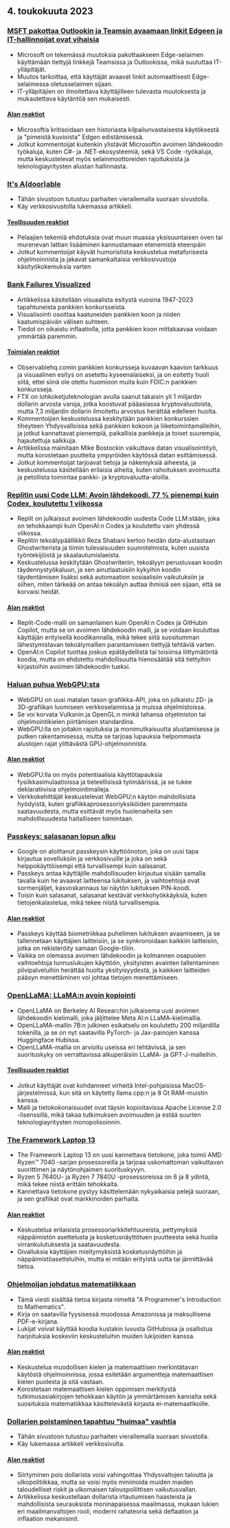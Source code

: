 

<CallToAction />

<Steps>

## 4. toukokuuta 2023

### [MSFT pakottaa Outlookin ja Teamsin avaamaan linkit Edgeen ja IT-hallinnoijat ovat vihaisia](https://www.theverge.com/2023/5/3/23709297/microsoft-edge-force-outlook-teams-web-links-open)

- Microsoft on tekemässä muutoksia pakottaakseen Edge-selaimen käyttämään tiettyjä linkkejä Teamsissa ja Outlookissa, mikä suututtaa IT-ylläpitäjät.
- Muutos tarkoittaa, että käyttäjät avaavat linkit automaattisesti Edge-selaimessa oletusselaimen sijaan.
- IT-ylläpitäjien on ilmoitettava käyttäjilleen tulevasta muutoksesta ja mukautettava käytäntöä sen mukaisesti.

#### [Alan reaktiot](http://news.ycombinator.com/item?id=35800158)

- Microsoftia kritisoidaan sen historiasta kilpailunvastaisesta käytöksestä ja "pimeistä kuvioista" Edgen edistämisessä.
- Jotkut kommentoijat kuitenkin ylistävät Microsoftin avoimen lähdekoodin työkaluja, kuten C#- ja .NET-ekosysteemiä, sekä VS Code -työkaluja, mutta keskustelevat myös selainmoottoreiden rajoituksista ja teknologiayritysten alustan hallinnasta.

### [It's A(door)able](https://ncase.me/door/)

- Tähän sivustoon tutustuu parhaiten vierailemalla suoraan sivustolla.
- Käy verkkosivustolla lukemassa artikkeli.

#### [Teollisuuden reaktiot](http://news.ycombinator.com/item?id=35800492)

- Pelaajien tekemiä ehdotuksia ovat muun muassa yksisuuntaisen oven tai murenevan lattian lisääminen kannustamaan etenemistä eteenpäin
- Jotkut kommentoijat käyvät humoristista keskustelua metaforisesta ohjelmoinnista ja jakavat samankaltaisia verkkosivustoja käsityökokemuksia varten

### [Bank Failures Visualized](https://observablehq.com/@mbostock/bank-failures)

- Artikkelissa käsitellään visuaalista esitystä vuosina 1947-2023 tapahtuneista pankkien konkursseista.
- Visualisointi osoittaa kaatuneiden pankkien koon ja niiden kaatumispäivän välisen suhteen.
- Tiedot on oikaistu inflaatiolla, jotta pankkien koon mittakaavaa voidaan ymmärtää paremmin.

#### [Toimialan reaktiot](http://news.ycombinator.com/item?id=35795975)

- Observablehq.comin pankkien konkursseja kuvaavan kaavion tarkkuus ja visuaalinen esitys on asetettu kyseenalaiseksi, ja on esitetty huoli siitä, ettei siinä ole otettu huomioon muita kuin FDIC:n pankkien konkursseja.
- FTX on lohkoketjuteknologian avulla saanut takaisin yli 1 miljardin dollarin arvosta varoja, jotka koostuvat pääasiassa kryptovaluutoista, mutta 7,3 miljardin dollarin ilmoitettu arvostus herättää edelleen huolta.
- Kommentoijien keskustelussa keskitytään pankkien konkurssien tiheyteen Yhdysvalloissa sekä pankkien kokoon ja liiketoimintamalleihin, ja jotkut kannattavat pienempiä, paikallisia pankkeja ja toiset suurempia, hajautettuja salkkuja.
- Artikkelissa mainitaan Mike Bostockin vaikuttava datan visualisointityö, mutta korostetaan puutteita ympyröiden käytössä datan esittämisessä.
- Jotkut kommentoijat tarjoavat tietoja ja näkemyksiä aiheesta, ja keskustelussa käsitellään erilaisia aiheita, kuten rahoituksen avoimuutta ja petollista toimintaa pankki- ja kryptovaluutta-aloilla.

### [Replitin uusi Code LLM: Avoin lähdekoodi, 77 % pienempi kuin Codex, koulutettu 1 viikossa](https://www.latent.space/p/reza-shabani#details)

- Replit on julkaissut avoimen lähdekoodin uudesta Code LLM:stään, joka on tehokkaampi kuin OpenAI:n Codex ja koulutettu vain yhdessä viikossa.
- Replitin tekoälypäällikkö Reza Shabani kertoo heidän data-alustastaan Ghostwriterista ja tiimin tulevaisuuden suunnitelmista, kuten uusista työntekijöistä ja skaalautumislaeista.
- Keskustelussa keskitytään Ghostwriteriin, tekoälyyn perustuvaan koodin täydennystyökaluun, ja sen ainutlaatuisiin kykyihin koodin täydentämisen lisäksi sekä automaation sosiaalisiin vaikutuksiin ja siihen, miten tärkeää on antaa tekoälyn auttaa ihmisiä sen sijaan, että se korvaisi heidät.

#### [Alan reaktiot](http://news.ycombinator.com/item?id=35803435)

- Replit-Code-malli on samanlainen kuin OpenAI:n Codex ja GitHubin Copilot, mutta se on avoimen lähdekoodin malli, ja se voidaan kouluttaa käyttäjän erityisellä koodikannalla, mikä tekee siitä suositumman lähestymistavan tekoälymallien parantamiseen tiettyjä tehtäviä varten.
- OpenAI:n Copilot tuottaa joskus epätäydellistä tai toisiinsa liittymätöntä koodia, mutta on ehdotettu mahdollisuutta hienosäätää sitä tiettyihin kirjastoihin avoimen lähdekoodin tueksi.

### [Haluan puhua WebGPU:sta](https://cohost.org/mcc/post/1406157-i-want-to-talk-about-webgpu)

- WebGPU on uusi matalan tason grafiikka-API, joka on julkaistu 2D- ja 3D-grafiikan luomiseen verkkoselaimissa ja muissa ohjelmistoissa.
- Se voi korvata Vulkanin ja OpenGL:n minkä tahansa ohjelmiston tai ohjelmointikielen piirtämisen standardina.
- WebGPU:lla on joitakin rajoituksia ja monimutkaisuutta alustamisessa ja putken rakentamisessa, mutta se tarjoaa lupauksia helpommasta alustojen rajat ylittävästä GPU-ohjelmoinnista.

#### [Alan reaktiot](http://news.ycombinator.com/item?id=35800988)

- WebGPU:lla on myös potentiaalisia käyttötapauksia fysiikkasimulaatioissa ja tieteellisissä työmäärissä, ja se tukee deklaratiivisia ohjelmointimalleja.
- Verkkokehittäjät keskustelevat WebGPU:n käytön mahdollisista hyödyistä, kuten grafiikkaprosessoriyksiköiden paremmasta saatavuudesta, mutta esittävät myös huolenaiheita sen mahdollisuudesta haitalliseen toimintaan.

### [Passkeys: salasanan lopun alku](https://blog.google/technology/safety-security/the-beginning-of-the-end-of-the-password/)

- Google on aloittanut passkeysin käyttöönoton, joka on uusi tapa kirjautua sovelluksiin ja verkkosivuille ja joka on sekä helppokäyttöisempi että turvallisempi kuin salasanat.
- Passkeys antaa käyttäjille mahdollisuuden kirjautua sisään samalla tavalla kuin he avaavat laitteensa lukituksen, ja vaihtoehtoja ovat sormenjäljet, kasvoskannaus tai näytön lukituksen PIN-koodi.
- Toisin kuin salasanat, salasanat kestävät verkkohyökkäyksiä, kuten tietojenkalastelua, mikä tekee niistä turvallisempia.

#### [Alan reaktiot](http://news.ycombinator.com/item?id=35801392)

- Passkeys käyttää biometriikkaa puhelimen lukituksen avaamiseen, ja se tallennetaan käyttäjien laitteisiin, ja se synkronoidaan kaikkiin laitteisiin, jotka on rekisteröity samaan Google-tiliin.
- Vaikka on olemassa avoimen lähdekoodin ja kolmannen osapuolen vaihtoehtoja tunnuslukujen käyttöön, yksityisten avainten tallentaminen pilvipalveluihin herättää huolta yksityisyydestä, ja kaikkien laitteiden pääsyn menettäminen voi johtaa tietojen menettämiseen.

### [OpenLLaMA: LLaMA:n avoin kopiointi](https://github.com/openlm-research/open_llama)

- OpenLLaMA on Berkeley AI Researchin julkaisema uusi avoimen lähdekoodin kielimalli, joka jäljittelee Meta AI:n LLaMA-kielimallia.
- OpenLLaMA-mallin 7B:n julkinen esikatselu on koulutettu 200 miljardilla tokenilla, ja se on nyt saatavilla PyTorch- ja Jax-painojen kanssa Huggingface Hubissa.
- OpenLLaMA-mallia on arvioitu useissa eri tehtävissä, ja sen suorituskyky on verrattavissa alkuperäisiin LLaMA- ja GPT-J-malleihin.

#### [Teollisuuden reaktiot](http://news.ycombinator.com/item?id=35798888)

- Jotkut käyttäjät ovat kohdanneet virheitä Intel-pohjaisissa MacOS-järjestelmissä, kun sitä on käytetty llama.cpp:n ja 8 Gt RAM-muistin kanssa.
- Malli ja tietokokonaisuudet ovat täysin kopioitavissa Apache License 2.0 -lisenssillä, mikä takaa tutkimuksen avoimuuden ja estää suurten teknologiayritysten monopolisoinnin.

### [The Framework Laptop 13](https://frame.work/blog/announcing-the-framework-laptop-13-powered-by-amd-ryzen)

- The Framework Laptop 13 on uusi kannettava tietokone, joka toimii AMD Ryzen™ 7040 -sarjan prosessoreilla ja tarjoaa uskomattoman vaikuttavan suorittimen ja näytönohjaimen suorituskyvyn.
- Ryzen 5 7640U- ja Ryzen 7 7840U -prosessoreissa on 6 ja 8 ydintä, mikä tekee niistä erittäin tehokkaita.
- Kannettava tietokone pystyy käsittelemään nykyaikaisia pelejä suoraan, ja sen grafiikat ovat markkinoiden parhaita.

#### [Alan reaktiot](http://news.ycombinator.com/item?id=35802210)

- Keskustelua erilaisista prosessoriarkkitehtuureista, pettymyksiä näppäimistön asettelusta ja kosketusnäyttötuen puutteesta sekä huolia virrankulutuksesta ja saatavuudesta.
- Oivalluksia käyttäjien mieltymyksistä kosketusnäyttöihin ja näppäimistöasetteluihin, mutta ei mitään erityistä uutta tai jännittävää tietoa.

### [Ohjelmoijan johdatus matematiikkaan](https://pimbook.org)

- Tämä viesti sisältää tietoa kirjasta nimeltä "A Programmer's Introduction to Mathematics".
- Kirja on saatavilla fyysisessä muodossa Amazonissa ja maksullisena PDF-e-kirjana.
- Lukijat voivat käyttää koodia kustakin luvusta GitHubissa ja osallistua harjoituksia koskeviin keskusteluihin muiden lukijoiden kanssa.

#### [Alan reaktiot](http://news.ycombinator.com/item?id=35800136)

- Keskustelua muodollisen kielen ja matemaattisen merkintätavan käytöstä ohjelmoinnissa, jossa esitetään argumentteja matemaattisen kielen puolesta ja sitä vastaan.
- Korostetaan matemaattisen kielen oppimisen merkitystä tutkimusasiakirjojen tehokkaan käytön ja ymmärtämisen kannalta sekä suosituksia matematiikkaa käsittelevästä kirjasta ei-matemaatikoille.

### [Dollarien poistaminen tapahtuu "huimaa" vauhtia](https://www.bloomberg.com/news/articles/2023-04-18/de-dollarization-is-happening-at-a-stunning-pace-jen-says)

- Tähän sivustoon tutustuu parhaiten vierailemalla suoraan sivustolla.
- Käy lukemassa artikkeli verkkosivulta.

#### [Alan reaktiot](http://news.ycombinator.com/item?id=35796915)

- Siirtyminen pois dollarista voisi vahingoittaa Yhdysvaltojen taloutta ja ulkopolitiikkaa, mutta se voisi myös minimoida muiden maiden taloudelliset riskit ja ulkomaisen talouspoliittisen vaikutusvallan.
- Artikkelissa keskustellaan dollarista irtautumisen haasteista ja mahdollisista seurauksista moninapaisessa maailmassa, mukaan lukien eri maailmanvaltojen rooli, moderni rahateoria sekä deflaation ja inflaation mekanismit.

</Steps>
